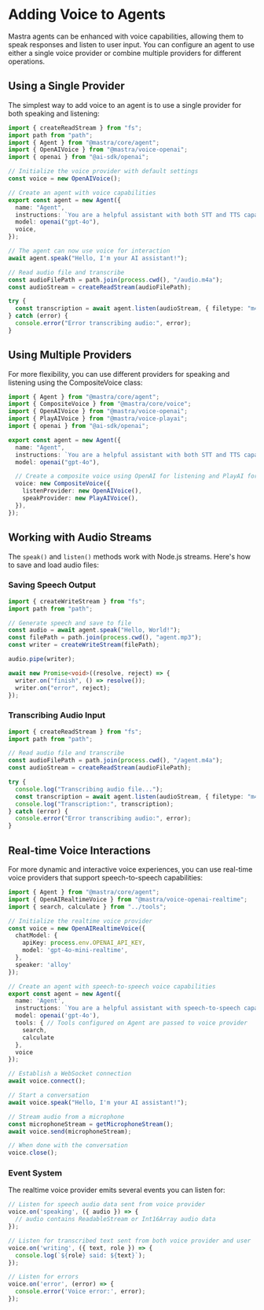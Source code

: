 # Adding Voice to Agents

Mastra agents can be enhanced with voice capabilities, allowing them to speak responses and listen to user input. You can configure an agent to use either a single voice provider or combine multiple providers for different operations.

## Using a Single Provider

The simplest way to add voice to an agent is to use a single provider for both speaking and listening:

```typescript
import { createReadStream } from "fs";
import path from "path";
import { Agent } from "@mastra/core/agent";
import { OpenAIVoice } from "@mastra/voice-openai";
import { openai } from "@ai-sdk/openai";

// Initialize the voice provider with default settings
const voice = new OpenAIVoice();

// Create an agent with voice capabilities
export const agent = new Agent({
  name: "Agent",
  instructions: `You are a helpful assistant with both STT and TTS capabilities.`,
  model: openai("gpt-4o"),
  voice,
});

// The agent can now use voice for interaction
await agent.speak("Hello, I'm your AI assistant!");

// Read audio file and transcribe
const audioFilePath = path.join(process.cwd(), "/audio.m4a");
const audioStream = createReadStream(audioFilePath);

try {
  const transcription = await agent.listen(audioStream, { filetype: "m4a" });
} catch (error) {
  console.error("Error transcribing audio:", error);
}
```

## Using Multiple Providers

For more flexibility, you can use different providers for speaking and listening using the CompositeVoice class:

```typescript
import { Agent } from "@mastra/core/agent";
import { CompositeVoice } from "@mastra/core/voice";
import { OpenAIVoice } from "@mastra/voice-openai";
import { PlayAIVoice } from "@mastra/voice-playai";
import { openai } from "@ai-sdk/openai";

export const agent = new Agent({
  name: "Agent",
  instructions: `You are a helpful assistant with both STT and TTS capabilities.`,
  model: openai("gpt-4o"),

  // Create a composite voice using OpenAI for listening and PlayAI for speaking
  voice: new CompositeVoice({
    listenProvider: new OpenAIVoice(),
    speakProvider: new PlayAIVoice(),
  }),
});
```

## Working with Audio Streams

The `speak()` and `listen()` methods work with Node.js streams. Here's how to save and load audio files:

### Saving Speech Output

```typescript
import { createWriteStream } from "fs";
import path from "path";

// Generate speech and save to file
const audio = await agent.speak("Hello, World!");
const filePath = path.join(process.cwd(), "agent.mp3");
const writer = createWriteStream(filePath);

audio.pipe(writer);

await new Promise<void>((resolve, reject) => {
  writer.on("finish", () => resolve());
  writer.on("error", reject);
});
```

### Transcribing Audio Input

```typescript
import { createReadStream } from "fs";
import path from "path";

// Read audio file and transcribe
const audioFilePath = path.join(process.cwd(), "/agent.m4a");
const audioStream = createReadStream(audioFilePath);

try {
  console.log("Transcribing audio file...");
  const transcription = await agent.listen(audioStream, { filetype: "m4a" });
  console.log("Transcription:", transcription);
} catch (error) {
  console.error("Error transcribing audio:", error);
}
```

## Real-time Voice Interactions

For more dynamic and interactive voice experiences, you can use real-time voice providers that support speech-to-speech capabilities:

```typescript
import { Agent } from "@mastra/core/agent";
import { OpenAIRealtimeVoice } from "@mastra/voice-openai-realtime";
import { search, calculate } from "../tools";

// Initialize the realtime voice provider
const voice = new OpenAIRealtimeVoice({
  chatModel: {
    apiKey: process.env.OPENAI_API_KEY,
    model: 'gpt-4o-mini-realtime',
  },
  speaker: 'alloy'
});

// Create an agent with speech-to-speech voice capabilities
export const agent = new Agent({
  name: 'Agent',
  instructions: `You are a helpful assistant with speech-to-speech capabilities.`,
  model: openai('gpt-4o'),
  tools: { // Tools configured on Agent are passed to voice provider
    search,
    calculate
  },
  voice
});

// Establish a WebSocket connection
await voice.connect();

// Start a conversation
await voice.speak("Hello, I'm your AI assistant!");

// Stream audio from a microphone
const microphoneStream = getMicrophoneStream();
await voice.send(microphoneStream);

// When done with the conversation
voice.close();
```

### Event System

The realtime voice provider emits several events you can listen for:

```typescript
// Listen for speech audio data sent from voice provider
voice.on('speaking', ({ audio }) => {
  // audio contains ReadableStream or Int16Array audio data
});

// Listen for transcribed text sent from both voice provider and user
voice.on('writing', ({ text, role }) => {
  console.log(`${role} said: ${text}`);
});

// Listen for errors
voice.on('error', (error) => {
  console.error('Voice error:', error);
});
```
